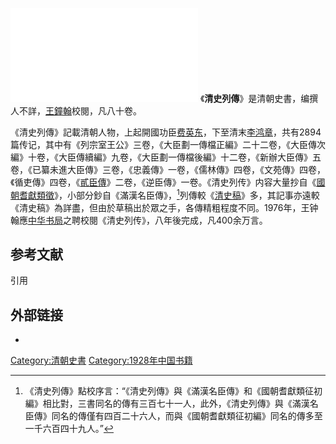 [[File:清史列傳01_卷一至卷八.pdf|thumb]]
《'''清史列傳'''》是清朝史書，编撰人不詳，[[王鐘翰|王鐘翰]]校閱，凡八十卷。

《清史列傳》記載清朝人物，上起開國功臣[[费英东|费英东]]，下至清末[[李鸿章|李鸿章]]，共有2894篇传记，其中有《列宗室王公》三卷，《大臣劃一傳檔正編》二十二卷，《大臣傳次編》十卷，《大臣傳續編》九卷，《大臣劃一傳檔後編》十二卷，《新辦大臣傳》五卷，《已纂未進大臣傳》三卷，《忠義傳》一卷，《儒林傳》四卷，《文苑傳》四卷，《循吏傳》四卷，《[[貳臣傳|貳臣傳]]》二卷，《逆臣傳》一卷。《清史列传》内容大量抄自《[[國朝耆獻類徵|國朝耆獻類徵]]》，小部分鈔自《滿漢名臣傳》，<ref>《清史列傳》點校序言：“《清史列傳》與《滿漢名臣傳》和《國朝耆獻類征初編》相比對，三書同名的傳有三百七十一人，此外，《清史列傳》與《滿漢名臣傳》同名的傳僅有四百二十六人，而與《國朝耆獻類征初編》同名的傳多至一千六百四十九人。”</ref>列傳較《[[清史稿|清史稿]]》多，其記事亦遠較《清史稿》為詳盡，但由於草稿出於眾之手，各傳精粗程度不同。1976年，王钟翰應[[中华书局|中华书局]]之聘校閱《清史列传》，八年後完成，凡400余万言。

== 参考文献 ==
; 引用
{{Reflist}}

== 外部链接==
{{Commons category}}
* {{Douban|1490489|清史列传|book}}

[[Category:清朝史書|Category:清朝史書]]
[[Category:1928年中国书籍|Category:1928年中国书籍]]

{{book-stub}}